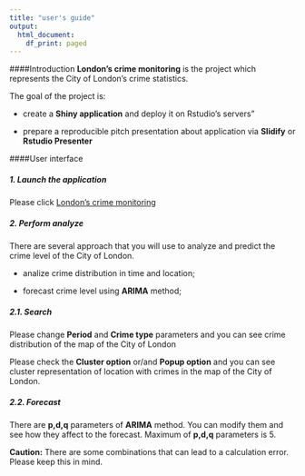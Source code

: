 ```yaml
---
title: "user's guide"
output:
  html_document:
    df_print: paged
---
```


####Introduction
**London's crime monitoring** is the project which represents the City of London's crime statistics.

The goal of the project is:

* create a **Shiny application** and deploy it on Rstudio's servers"

* prepare a reproducible pitch presentation about application via **Slidify** 
or **Rstudio Presenter**

####User interface 

##### 1. Launch the application
Please click [London's crime monitoring](https://raschmaslasky.shinyapps.io/CrimeApp/) 

##### 2. Perform analyze
There are several approach that you will use to analyze and predict the crime level of the City of London.

* analize crime distribution in time and location;

* forecast crime level using **ARIMA** method;

##### 2.1. Search 
Please change **Period** and **Crime type** parameters and you can see crime distribution of the map of the City of London

Please check the **Cluster option** or/and **Popup option** and you can see cluster representation of location with crimes in the map of the City of London.

##### 2.2. Forecast
There are **p,d,q** parameters of **ARIMA** method. You can modify them and see how they affect to the forecast. Maximum of **p,d,q** parameters is 5. 

**Caution:** There are some combinations that can lead to a calculation error. Please keep this in mind.